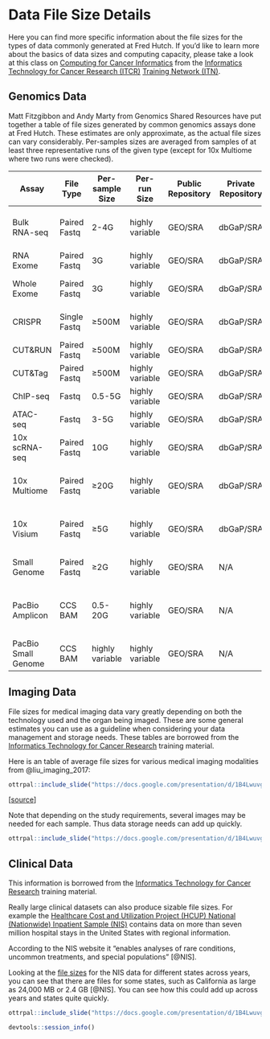 # Data File Size Details {-}

Here you can find more specific information about the file sizes for the types of data commonly generated at Fred Hutch. If you'd like to learn more about the basics of data sizes and computing capacity, please take a look at this class on [Computing for Cancer Informatics](https://jhudatascience.org/Computing_for_Cancer_Informatics/index.html) from the [Informatics Technology for Cancer Research (ITCR)](https://itcr.cancer.gov/) [Training Network (ITN)](https://www.itcrtraining.org/).


## Genomics Data {-}

Matt Fitzgibbon and Andy Marty from Genomics Shared Resources have put together a table of file sizes generated by common genomics assays done at Fred Hutch. These estimates are only approximate, as the actual file sizes can vary considerably. Per-samples sizes are averaged from samples of at least three representative runs of the given type (except for 10x Multiome where two runs were checked).

Assay | File Type | Per-sample Size | Per-run Size | Public Repository | Private Repository | Notes |
|------------------|------------------|------------------|------------------|------------------|------------------|------------------|
Bulk RNA-seq | Paired Fastq | 2-4G | highly variable | GEO/SRA | dbGaP/SRA | Depends on library prep & goals |
RNA Exome | Paired Fastq | 3G | highly variable | GEO/SRA | dbGaP/SRA | |
Whole Exome | Paired Fastq | 3G | highly variable | GEO/SRA | dbGaP/SRA | HS platform dependent |
CRISPR | Single Fastq | ≥500M | highly variable | GEO/SRA | dbGaP/SRA | sgRNA library dependent |
CUT&RUN | Paired Fastq | ≥500M | highly variable | GEO/SRA | dbGaP/SRA | Ab dependent |
CUT&Tag | Paired Fastq | ≥500M | highly variable | GEO/SRA | dbGaP/SRA | Ab dependent |
ChIP-seq | Fastq | 0.5-5G | highly variable | GEO/SRA | dbGaP/SRA | Ab dependent |
ATAC-seq | Fastq | 3-5G | highly variable | GEO/SRA | dbGaP/SRA | |
10x scRNA-seq | Paired Fastq | 10G | highly variable | GEO/SRA | dbGaP/SRA | Target cell number dependent |
10x Multiome | Paired Fastq | ≥20G | highly variable | GEO/SRA | dbGaP/SRA | Target nuclei number dependent |
10x Visium | Paired Fastq | ≥5G | highly variable | GEO/SRA | dbGaP/SRA | Spots under tissue dependent |
Small Genome | Paired Fastq | ≥2G | highly variable | GEO/SRA | N/A | Genome size dependent |
PacBio Amplicon | CCS BAM | 0.5-20G | highly variable | GEO/SRA | N/A | Amplicon size & target depth dependent |
PacBio Small Genome | CCS BAM | highly variable | highly variable | GEO/SRA | N/A | Genome size dependent |


## Imaging Data {-}

File sizes for medical imaging data vary greatly depending on both the technology used and the organ being imaged. These are some general estimates you can use as a guideline when considering your data management and storage needs. These tables are borrowed from the [Informatics Technology for Cancer Research](https://jhudatascience.org/Computing_for_Cancer_Informatics/index.html) training material.

Here is an table of average file sizes for various medical imaging modalities from @liu_imaging_2017:

```r
ottrpal::include_slide("https://docs.google.com/presentation/d/1B4LwuvgA6aUopOHEAbES1Agjy7Ex2IpVAoUIoBFbsq0/edit#slide=id.gfb2e21ecdc_0_35")
```
[[source](https://www.mdpi.com/2078-2489/8/4/131)]


Note that depending on the study requirements, several images may be needed for each sample. Thus data storage needs can add up quickly.

```r
ottrpal::include_slide("https://docs.google.com/presentation/d/1B4LwuvgA6aUopOHEAbES1Agjy7Ex2IpVAoUIoBFbsq0/edit#slide=id.gfb2e21ecdc_0_25")
```


## Clinical Data {-}

This information is borrowed from the [Informatics Technology for Cancer Research](https://jhudatascience.org/Computing_for_Cancer_Informatics/index.html) training material.

Really large clinical datasets can also produce sizable file sizes. For example the [Healthcare Cost and Utilization Project (HCUP) National (Nationwide) Inpatient Sample (NIS)](https://www.hcup-us.ahrq.gov/db/nation/nis/nisdbdocumentation.jsp) contains data on more than seven million hospital stays in the United States with regional information.

According to the NIS website it "enables analyses of rare conditions, uncommon treatments, and special populations" [@NIS].

Looking at the [file sizes](https://www.hcup-us.ahrq.gov/db/state/sedddist/sedddist_filesize.jsp) for the NIS data for different states across years, you can see that there are files for some states, such as California as large as 24,000 MB or 2.4 GB [@NIS]. You can see how this could add up across years and states quite quickly.


```r
ottrpal::include_slide("https://docs.google.com/presentation/d/1B4LwuvgA6aUopOHEAbES1Agjy7Ex2IpVAoUIoBFbsq0/edit#slide=id.gfb2e21ecdc_0_42")
```

```r
devtools::session_info()
```

